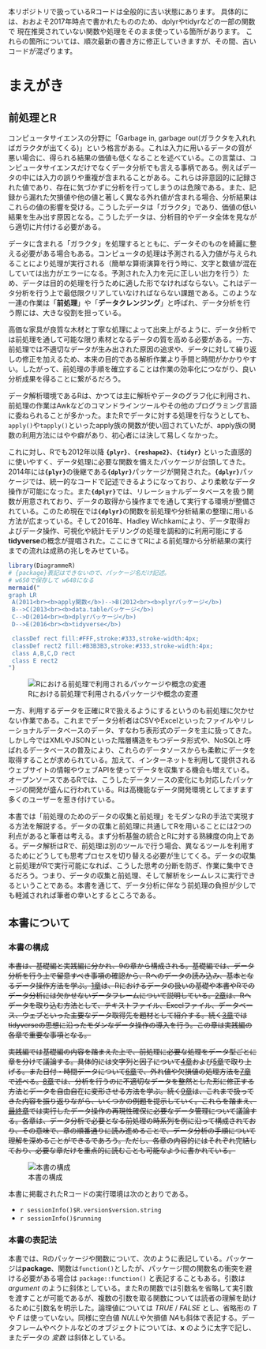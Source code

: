 :::{.callout-warning}
本リポジトリで扱っているRコードは全般的に古い状態にあります。
具体的には、おおよそ2017年時点で書かれたもののため、dplyrやtidyrなどの一部の関数で
現在推奨されていない関数や処理をそのまま使っている箇所があります。
これらの箇所については、順次最新の書き方に修正していきますが、その間、古いコードが混ざります。
:::

# まえがき{-}

## 前処理とR {-}

<!-- ここで述べたいことは何か? ... 前処理の重要性、多様なデータの種類-->

コンピュータサイエンスの分野に「Garbage in, garbage out(ガラクタを入れればガラクタが出てくる)」という格言がある。これは入力に用いるデータの質が悪い場合に、得られる結果の価値も低くなることを述べている。この言葉は、コンピュータサイエンスだけでなくデータ分析でも言える事柄である。例えばデータの中には入力の誤りや重複が含まれることがある。これらは非意図的に記録された値であり、存在に気づかずに分析を行ってしまうのは危険である。また、記録から漏れた欠損値や他の値と著しく異なる外れ値が含まれる場合、分析結果はこれらの値の影響を受ける。こうしたデータは「ガラクタ」であり、価値の低い結果を生み出す原因となる。こうしたデータは、分析目的やデータ全体を見ながら適切に片付ける必要がある。

データに含まれる「ガラクタ」を処理するとともに、データそのものを綺麗に整える必要がある場合もある。コンピュータの処理は予測される入力値が与えられることにより処理が実行される（簡単な算術演算を行う時に、文字と数値が混在していては出力がエラーになる。予測された入力を元に正しい出力を行う）ため、データは目的の処理を行うために適した形でなければならない。これはデータ分析を行う上で最低限クリアしていなければならない課題である。このような一連の作業は「**前処理**」や「**データクレンジング**」と呼ばれ、データ分析を行う際には、大きな役割を担っている。

高価な家具が良質な木材と丁寧な処理によって出来上がるように、データ分析では前処理を通して可能な限り素材となるデータの質を高める必要がある。一方、前処理では不適切なデータが生み出された原因の追求や、データに対して繰り返しの修正を加えるため、本来の目的である解析作業より手間と時間がかかりやすい。したがって、前処理の手順を確立することは作業の効率化につながり、良い分析成果を得ることに繋がるだろう。

データ解析環境であるRは、かつては主に解析やデータのグラフ化に利用され、前処理の作業はAwkなどのコマンドラインツールやその他のプログラミング言語に委ねられることが多かった。またRでデータに対する処理を行なうとしても、`apply()`や`tapply()`といったapply族の関数が使い回されていたが、apply族の関数の利用方法にはやや癖があり、初心者には決して易しくなかった。

これに対し、Rでも2012年以降 **`{plyr}`**、**`{reshape2}`**、**`{tidyr}`** といった直感的に使いやすく、データ処理に必要な関数を備えたパッケージが台頭してきた。2014年には**`{plyr}`**の後継である**`{dplyr}`**パッケージが開発された。**`{dplyr}`**パッケージでは、統一的なコードで記述できるようになっており、より柔軟なデータ操作が可能になった\footnote{dplyrのdはdataを、plyrはプライヤを示しており、データに対する加工道具としての意味が込められている}。また**`{dplyr}`**では、リレーショナルデータベースを扱う関数が用意されており、データの取得から操作までを通して実行する環境が整備されている。このため現在では**`{dplyr}`**の関数を前処理や分析結果の整理に用いる方法が広まっている。そして2016年、Hadley Wichkamにより、データ取得およびデータ操作、可視化や統計モデリングの処理を調和的に利用可能にする**tidyverse**の概念が提唱された。ここにきてRによる前処理から分析結果の実行までの流れは成熟の兆しをみせている。

```r
library(DiagrammeR)
# {package}表記はできないので、パッケージ名だけ記述。 
# w650で保存して w648になる
mermaid("
graph LR
 A(2011<br><b>apply関数</b>)-->B(2012<br><b>plyrパッケージ</b>)
 B-->C(2013<br><b>data.tableパッケージ</b>)
 C-->D(2014<br><b>dplyrパッケージ</b>)
 D-->E(2016<br><b>tidyverse</b>)

 classDef rect fill:#FFF,stroke:#333,stroke-width:4px;
 classDef rect2 fill:#B3B3B3,stroke:#333,stroke-width:4px;
 class A,B,C,D rect
 class E rect2
")
```

![Rにおける前処理で利用されるパッケージや概念の変遷](images/fig-r-functional-history.png)

一方、利用するデータを正確にRで扱えるようにするというのも前処理に欠かせない作業である。これまでデータ分析者はCSVやExcelといったファイルやリレーショナルデータベースのデータ、すなわち表形式のデータを主に扱ってきた。しかし今ではXMLやJSONといった階層構造をもつデータ形式や、NoSQLと呼ばれるデータベースの普及により、これらのデータソースからも柔軟にデータを取得することが求められている。加えて、インターネットを利用して提供されるウェブサイトの情報やウェブAPIを使ってデータを収集する機会も増えている。オープンソースであるRでは、こうしたデータソースの変化にも対応したパッケージの開発が盛んに行われている。Rは高機能なデータ開発環境としてますます多くのユーザーを惹き付けている。

<!-- 「データの収集と前処理」... tidyrによるデータ整形を強調するために変更-->

本書では「前処理のためのデータの収集と前処理」をモダンなRの手法で実現する方法を解説する。データの収集と前処理に共通してRを用いることには2つの利点があると筆者は考える。まず分析基盤の統合とRに対する熟練度の向上である。データ解析はRで、前処理は別のツールで行う場合、異なるツールを利用するためにどうしても思考プロセスを切り替える必要が生じてくる。データの収集と前処理がRで実行可能になれば、こうした思考の分断を防ぎ、作業に集中できるだろう。つまり、データの収集と前処理、そして解析をシームレスに実行できるということである。本書を通じて、データ分析に伴なう前処理の負担が少しでも軽減されれば筆者の幸いとするところである。

## 本書について {-}

### 本書の構成 {-}

~~本書は、基礎編と実践編に分かれ、9の章から構成される。基礎編では、データ分析を行う上で留意すべき事項の確認から、Rへのデータの読み込み、基本となるデータ操作方法を学ぶ。[1章](ch1.qmd)は、Rにおけるデータの扱いの基礎や本書やRでのデータ分析には欠かせないデータフレームについて説明している。[2章](ch2.qmd)は、Rへデータを取り込む方法として、テキストファイル、Excelファイル、データベース、ウェブといった主要なデータ取得先を題材として紹介する。続く[3章](ch3.qmd)ではtidyverseの思想に沿ったモダンなデータ操作の導入を行う。この章は実践編の各章で重要な事項となる。~~

~~実践編では基礎編の内容を踏まえた上で、前処理に必要な処理をデータ型ごとに章を分けて議論する。具体的には文字列と因子について[4章](ch4.qmd)および[5章](ch5.qmd)で取り上げる。また日付・時間データについて[6章](ch6.qmd)で、外れ値や欠損値の処理方法を[7章](ch7.qmd)で述べる。[8章](ch8.qmd)では、分析を行うのに不適切なデータを整然とした形に修正する方法とデータを自由自在に変形させる方法を学ぶ。続く[9章](ch9.qmd)は、これまで扱ってきた内容を振り返りながら、いくつかの例題を提示していく。これらを踏まえ、[最終章](ch10.qmd)では実行したデータ操作の再現性確保に必要なデータ管理について議論する。各章は、データ分析で必要となる前処理の時系列を例に沿って構成されており、その意味で、章の順番通りに読み進めることで、データ分析の手順について理解を深めることができるであろう。ただし、各章の内容的にはそれぞれ完結しており、必要な章だけを重点的に読むことも可能なように書かれている。~~

![本書の構成](images/fig-ch1-overview.png)

<!-- todo: 後で変更する -->

本書に掲載されたRコードの実行環境は次のとおりである。

<!-- あとで: 最終確認日 2017-07-10 -->
<!-- あとで: Windowsでの動作確認表記もする。 -->

* `r sessionInfo()$R.version$version.string`
* `r sessionInfo()$running`

<!-- * `r devtools::session_info()$platform$ui` -->
<!-- あとで: RStudio のバージョンを固定... 不要 -->

### 本書の表記法 {-}

本書では、Rのパッケージや関数について、次のように表記している。パッケージは**package**、関数は`function()`としたが、パッケージ間の関数名の衝突を避ける必要がある場合は `package::function()` と表記することもある。引数は *argument* のように斜体としている。またRの関数では引数名を省略して実引数を渡すことが可能であるが、複数の引数を取る関数については読者の理解を助けるために引数名を明示した。論理値については *TRUE* / *FALSE* とし、省略形の *T* や *F* は使っていない。同様に空白値 *NULL*や欠損値 *NA*も斜体で表記する。データフレームやベクトルなどのオブジェクトについては、**x** のように太字で記し、またデータの *変数* は斜体としている。
